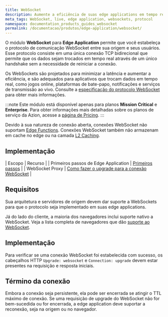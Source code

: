 ```yaml
---
title: WebSocket
description: Aumente a eficiência de suas edge applications em tempo real com o protocolo WebSocket para Azion Edge Application.
meta_tags: WebSocket, live, edge application, websockets, protocol
namespace: documentation_products_guides_websocket
permalink: /documentacao/produtos/edge-application/websocket/
---
```


O módulo **WebSocket** para **Edge Application** permite que você estabeleça o protocolo de comunicação WebSocket entre sua origem e seus usuários. Esse protocolo consiste em uma única conexão TCP bidirecional que permite que os dados sejam trocados em tempo real através de um único handshake sem a necessidade de reiniciar a conexão.

Os WebSockets são projetados para minimizar a latência e aumentar a eficiência, e são adequados para aplicativos que trocam dados em tempo real, como jogos online, plataformas de bate-papo, notificações e serviços de transmissão ao vivo. Consulte a [especificação do protocolo WebSocket](https://datatracker.ietf.org/doc/html/rfc6455) para obter mais informações.

:::note
Este módulo está disponível apenas para planos **Mission Critical** e **Enterprise**. Para obter informações mais detalhadas sobre os planos de serviço da Azion, acesse a [página de Pricing](https://www.azion.com/en/pricing/).
:::

Devido à sua natureza de conexão aberta, conexões WebSocket não suportam [Edge Functions](/pt-br/documentacao/produtos/edge-application/edge-functions/). Conexões WebSocket também não armazenam em cache no edge ou na camada [L2 Caching](/pt-br/documentacao/produtos/edge-application/l2-caching/).

## Implementação

| Escopo | Recurso |
| Primeiros passos de Edge Application | [Primeiros passos](/pt-br/documentacao/produtos/edge-application/primeiros-passos/) |
| WebSocket Proxy | [Como fazer o upgrade para a conexão WebSocket]() |

## Requisitos

Sua arquitetura e servidores de origem devem dar suporte a WebSockets para que o protocolo seja implementado em suas edge applications.

Já do lado do cliente, a maioria dos navegadores inclui suporte nativo a WebSocket. Veja a lista completa de navegadores que dão [suporte ao WebSocket](https://caniuse.com/websockets).

## Implementação

Para verificar se uma conexão WebSocket foi estabelecida com sucesso, os cabeçalhos HTTP `Upgrade: websocket` e `Connection: upgrade` devem estar presentes na requisição e resposta iniciais.

## Término da conexão

Embora a conexão seja persistente, ela pode ser encerrada se atingir o TTL máximo de conexão. Se uma requisição de upgrade do WebSocket não for bem-sucedida ou for encerrada, a edge application deve suportar a reconexão, seja na origem ou no navegador.
